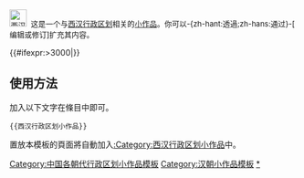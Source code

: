 <div class="notice metadata" id="stub" style="font-size: small;">[[File:汉高帝十二年郡国.png|30px|西汉]]&nbsp;&nbsp;这是一个与[[西汉行政区划]]相关的[[Wikipedia:小作品|小作品]]。你可以-{zh-hant:透過;zh-hans:通过}-<span class="plainlinks">[{{fullurl:{{FULLPAGENAME}}|action=edit}} 编辑或修订]</span>扩充其内容。</div><includeonly>[[Category:西汉行政区划小作品|{{PAGENAME}}]]{{#ifexpr:{{PAGESIZE:{{FULLPAGENAME}}|R}}>3000|[[Category:字数已超过3000字节的小作品|{{PAGENAME}}]]}}</includeonly><noinclude>

==使用方法==
加入以下文字在條目中即可。
<pre>{{西汉行政区划小作品}}</pre>

置放本模板的頁面將自動加入[[:Category:西汉行政区划小作品]]中。

[[Category:中国各朝代行政区划小作品模板]]
[[Category:汉朝小作品模板]]
[[Category:西汉行政区划小作品|*]]
</noinclude>